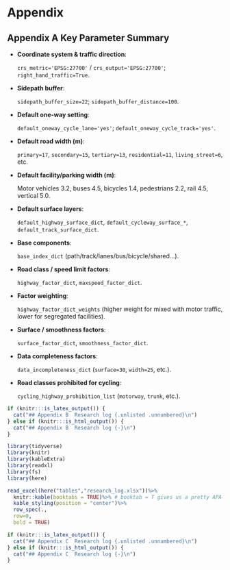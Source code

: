 
```{=latex}
\addcontentsline{toc}{chapter}{Bibliography}
\printbibliography
```
# Appendix {.unnumbered}

## Appendix A Key Parameter Summary {-}

```{=latex}
\addtocontents{toc}{\protect\setcounter{tocdepth}{0}}
```

* **Coordinate system & traffic direction**:

  `crs_metric='EPSG:27700'` / `crs_output='EPSG:27700'`; `right_hand_traffic=True`.

* **Sidepath buffer**:

  `sidepath_buffer_size=22`; `sidepath_buffer_distance=100`.

* **Default one-way setting**:

  `default_oneway_cycle_lane='yes'`; `default_oneway_cycle_track='yes'`.

* **Default road width (m)**:

  `primary=17`, `secondary=15`, `tertiary=13`, `residential=11`, `living_street=6`, etc.

* **Default facility/parking width (m)**:

  Motor vehicles 3.2, buses 4.5, bicycles 1.4, pedestrians 2.2, rail 4.5, vertical 5.0.

* **Default surface layers**:

  `default_highway_surface_dict`, `default_cycleway_surface_*`, `default_track_surface_dict`.

* **Base components**:

  `base_index_dict` (path/track/lanes/bus/bicycle/shared...).

* **Road class / speed limit factors**:

  `highway_factor_dict`, `maxspeed_factor_dict`.

* **Factor weighting**:

  `highway_factor_dict_weights` (higher weight for mixed with motor traffic, lower for segregated facilities).

* **Surface / smoothness factors**:

  `surface_factor_dict`, `smoothness_factor_dict`.

* **Data completeness factors**:

  `data_incompleteness_dict` (`surface=30`, `width=25`, etc.).

* **Road classes prohibited for cycling**:

  `cycling_highway_prohibition_list` (`motorway`, `trunk`, etc.).


\clearpage

```r
if (knitr:::is_latex_output()) {
  cat("## Appendix B  Research log {.unlisted .unnumbered}\n")
} else if (knitr:::is_html_output()) {
  cat("## Appendix B  Research log {-}\n")
}
```

```r
library(tidyverse)
library(knitr)
library(kableExtra)
library(readxl)
library(fs)
library(here)

read_excel(here("tables","research_log.xlsx"))%>%
  knitr::kable(booktabs = TRUE)%>% # booktab = T gives us a pretty APA-ish table
  kable_styling(position = "center")%>%
  row_spec(.,
  row=0,
  bold = TRUE)
```

\clearpage

```r
if (knitr:::is_latex_output()) {
  cat("## Appendix C  Research log {.unlisted .unnumbered}\n")
} else if (knitr:::is_html_output()) {
  cat("## Appendix C  Research log {-}\n")
}
```


```{=latex}
\addtocontents{toc}{\protect\setcounter{tocdepth}{3}}
\enddocument
```